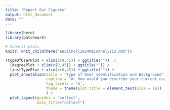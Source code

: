 ```yaml
---
title: "Report Out Figures"
output: html_document
date: ""
---
```


```r
library(here)
library(patchwork)

# Inherit plots
knitr::knit_child(here("anvilPoll2024MainAnalysis.Rmd"))
```

```r
(typeOfUserPlot + xlim(c(0,45)) + ggtitle(""))  /
  (degreePlot + xlim(c(0,45)) + ggtitle("")) /
  (instTypePlot + xlim(c(0,45)) + ggtitle("")) +
  plot_annotation(title = "Type of User Identification and Background",
                  caption = "A: How would you describe your current usage of the AnVIL platform?\n B: What is the highest degree you have attained?\nC: What institution are you affiliated with?",
                  tag_levels = 'A',
                  theme = theme(plot.title = element_text(size = 16))
                  ) +
  plot_layout(guides = 'collect',
              axis_title="collect")

```